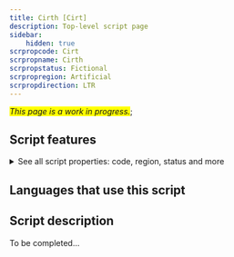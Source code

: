 ```yaml
---
title: Cirth [Cirt]
description: Top-level script page
sidebar:
    hidden: true
scrpropcode: Cirt
scrpropname: Cirth
scrpropstatus: Fictional
scrpropregion: Artificial
scrpropdirection: LTR
---
```


<span style='background-color:yellow'>_This page is a work in progress._</span>;


## Script features

<details>
<summary> See all script properties: code, region, status and more</summary>
<ScriptInfo />
</details>

## Languages that use this script

<WsList script='Cirt' wsMax='5' />

## Script description

To be completed...

